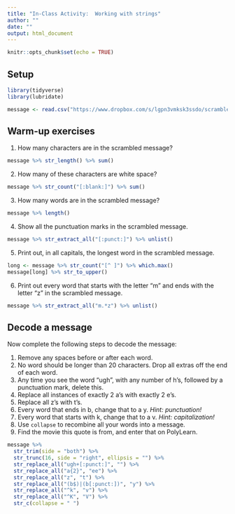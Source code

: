 ```yaml
---
title: "In-Class Activity:  Working with strings"
author: ""
date: ""
output: html_document
---
```


```r
knitr::opts_chunk$set(echo = TRUE)
```
## Setup



```r

library(tidyverse)
library(lubridate)

message <- read.csv("https://www.dropbox.com/s/lgpn3vmksk3ssdo/scrambled_message.txt?dl=1", stringsAsFactors = FALSE)$Word
```


## Warm-up exercises

1. How many characters are in the scrambled message?

```r
message %>% str_length() %>% sum()

```


2. How many of these characters are white space?

```r
message %>% str_count("[:blank:]") %>% sum()
```

3. How many words are in the scrambled message?

```r
message %>% length()
```


4. Show all the punctuation marks in the scrambled message.

```r
message %>% str_extract_all("[:punct:]") %>% unlist()
```

5. Print out, in all capitals, the longest word in the scrambled message.

```r
long <- message %>% str_count("[^ ]") %>% which.max()
message[long] %>% str_to_upper()
```


6. Print out every word that starts with the letter "m" and ends with the letter "z" in the scrambled message.

```r
message %>% str_extract_all("m.*z") %>% unlist()
```


## Decode a message

Now complete the following steps to decode the message:

1. Remove any spaces before or after each word.
2. No word should be longer than 20 characters. Drop all extras off the end of each word.
3. Any time you see the word "ugh", with any number of h's, followed by a punctuation mark, delete this.
4. Replace all instances of exactly 2 a's with exactly 2 e's.
5. Replace all z's with t's.
6. Every word that ends in b, change that to a y.  *Hint: punctuation!*
7. Every word that starts with k, change that to a v.  *Hint: capitalization!*
8. Use `collapse` to recombine all your words into a message.
9. Find the movie this quote is from, and enter that on PolyLearn.

```r
message %>%
  str_trim(side = "both") %>%
  str_trunc(16, side = "right", ellipsis = "") %>%
  str_replace_all("ugh+[:punct:]", "") %>%
  str_replace_all("a{2}", "ee") %>%
  str_replace_all("z", "t") %>%
  str_replace_all("(b$)|(b[:punct:])", "y") %>%
  str_replace_all("^k", "v") %>%
  str_replace_all("^K", "V") %>% 
  str_c(collapse = " ")
```


